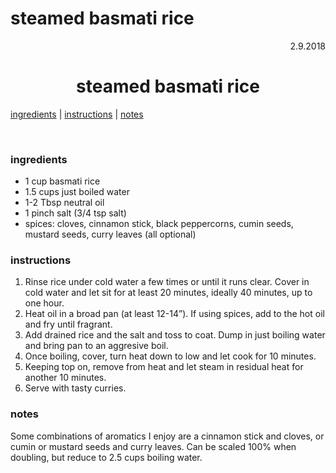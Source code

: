 # steamed basmati rice

<p align="right">2.9.2018</p>

<h1 align="center">steamed basmati rice</h1>

<div align="center">
  <a href="#ingredients">ingredients</a> | 
  <a href="#instructions">instructions</a> | 
  <a href="#notes">notes</a>
</div>
<br>

### ingredients
- 1 cup basmati rice
- 1.5 cups just boiled water
- 1-2 Tbsp neutral oil
- 1 pinch salt (3/4 tsp salt)
- spices: cloves, cinnamon stick, black peppercorns, cumin seeds, mustard seeds, curry leaves (all optional)

### instructions
1. Rinse rice under cold water a few times or until it runs clear.  Cover in cold water and let sit for at 
least 20 minutes, ideally 40 minutes, up to one hour.
1. Heat oil in a broad pan (at least 12-14").  If using spices, add to the hot oil and fry until fragrant. 
1. Add drained rice and the salt and toss to coat.  Dump in just boiling water and bring pan to an aggresive boil.
1. Once boiling, cover, turn heat down to low and let cook for 10 minutes.
1. Keeping top on, remove from heat and let steam in residual heat for another 10 minutes.
1. Serve with tasty curries.

### notes
Some combinations of aromatics I enjoy are a cinnamon stick and cloves, or cumin or mustard seeds and curry leaves. 
Can be scaled 100% when doubling, but reduce to 2.5 cups boiling water. 
